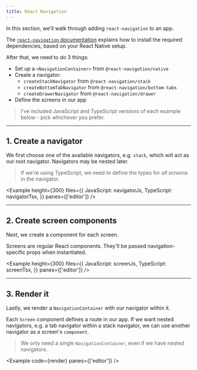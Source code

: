 ```yaml
---
title: React Navigation
---
```



In this section, we'll walk through adding `react-navigation` to an app.

The [`react-navigation` documentation](https://reactnavigation.org/docs/getting-started) explains how to install the required dependencies, based on your React Native setup.

After that, we need to do 3 things:

- Set up a `<NavigationContainer>` from `@react-navigation/native`
- Create a navigator:
  - `createStackNavigator` from `@react-navigation/stack`
  - `createBottomTabNavigator` from `@react-navigation/bottom-tabs`
  - `createDrawerNavigator` from `@react-navigation/drawer`
- Define the screens in our app

> I've included JavaScript and TypeScript versions of each example below - pick whichever you prefer.

---

## 1. Create a navigator

We first choose one of the available navigators, e.g. `stack`, which will act as our root navigator. Navigators may be nested later.

> If we're using TypeScript, we need to define the types for _all screens_ in the navigator.

<Example
  height={300}
  files={{
    JavaScript: navigatorJs,
    TypeScript: navigatorTsx,
  }}
  panes={['editor']}
/>

---

## 2. Create screen components

Next, we create a component for each screen.

Screens are regular React components. They'll be passed navigation-specific props when instantiated.

<Example
  height={300}
  files={{
    JavaScript: screenJs,
    TypeScript: screenTsx,
  }}
  panes={['editor']}
/>

---

## 3. Render it

Lastly, we render a `NavigationContainer` with our navigator within it.

Each `Screen` component defines a route in our app. If we want nested navigators, e.g. a tab navigator within a stack navigator, we can use another navigator as a screen's `component`.

> We only need a single `NavigationContainer`, even if we have nested navigators.

<Example code={render} panes={['editor']} />
